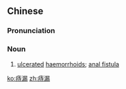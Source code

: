 ==Chinese==
{{zh-forms|alt=痔瘻}}

===Pronunciation===
{{zh-pron
|m=zhìlòu
|c=zi6 lau6
|mn=tī-lāu
|cat=n
}}

===Noun===
{{zh-noun}}

# {{lb|zh|medicine}} [[ulcerated]] [[haemorrhoid]]s; [[anal fistula]]

[[ko:痔漏]]
[[zh:痔漏]]